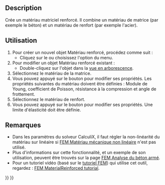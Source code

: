 <languages/>

{{Docnav/fr
|[[FEM_MaterialMechanicalNonlinear/fr|Mécanique non linéaire]]
|[[FEM_MaterialEditor/fr|Éditeur de matériaux]]
|[[FEM_Workbench/fr|Atelier FEM]]
|IconL=FEM_MaterialMechanicalNonlinear.svg
|IconR=FEM_MaterialEditor.svg
|IconC=Workbench_FEM.svg
}}

{{GuiCommandContainer
|
{{GuiCommand/fr
|Name=FEM MaterialReinforced
|Name/fr=FEM Matériau renforcé
|MenuLocation=Modèle → Matériaux → Matériau renforcé (type béton)
|Workbenches=[[FEM_Workbench/fr|FEM]]
|SeeAlso=[[FEM_tutorial/fr|FEM Tutoriel]]
}}
{{GuiCommandFemInfo/fr
|Solvers=CalculiX
}}
}}

==Description==

Crée un matériau matriciel renforcé. Il combine un matériau de matrice (par exemple le béton) et un matériau de renfort (par exemple l'acier).

<span id="Usage"></span>
==Utilisation==

# Pour créer un nouvel objet Matériau renforcé, procédez comme suit :
#* Cliquez sur le {{Button|[[Image:FEM MaterialReinforced.svg|16px]] [[FEM MaterialReinforced/fr|Matériau renforcé (type béton)]]}} ou choisissez l'option {{MenuCommand|Modèle → Matériaux → [[Image:FEM_MaterialReinforced.svg|16px]] Matériau renforcé (typebéton)}} du menu.
# Pour modifier un objet Matériau renforcé existant :
#* Double-cliquez sur l'objet dans la [[Tree_view/fr|vue en arborescence]].
# Sélectionnez le matériau de la matrice.
# Vous pouvez appuyé sur le bouton {{Button|Éditer}} pour modifier ses propriétés. Les propriétés suivantes du matériau doivent être définies : Module de Young, coefficient de Poisson, résistance à la compression et angle de frottement.
# Sélectionnez le matériau de renfort.
# Vous pouvez appuyé sur le bouton {{Button|Éditer}} pour modifier ses propriétés. Une limite d'élasticité doit être définie.

<span id="Notes"></span>
==Remarques==

* Dans les paramètres du solveur CalculiX, il faut régler la non-linéarité du matériau sur linéaire si [[FEM_MaterialMechanicalNonlinear/fr|FEM Matériau mécanique non linéaire]] n'est pas utilisé.
* Plus d'informations sur cette fonctionnalité, et un exemple de son utilisation, peuvent être trouvés sur la page [[Analysis_of_reinforced_concrete_with_FEM/fr|FEM Analyse du béton armé]].
* Pour un tutoriel vidéo (basé sur le [[FEM_tutorial/fr|tutoriel FEM]]) qui utilise cet outil, regardez : [https://www.youtube.com/watch?v=SZTIqhfCSVc FEM MaterialReinforced tutorial].


{{Docnav/fr
|[[FEM_MaterialMechanicalNonlinear/fr|Mécanique non linéaire]]
|[[FEM_MaterialEditor/fr|Éditeur de matériaux]]
|[[FEM_Workbench/fr|Atelier FEM]]
|IconL=FEM_MaterialMechanicalNonlinear.svg
|IconR=FEM_MaterialEditor.svg
|IconC=Workbench_FEM.svg
}}

{{FEM Tools navi{{#translation:}}}}
{{Userdocnavi{{#translation:}}}}